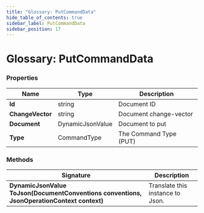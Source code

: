 ---
title: "Glossary: PutCommandData"
hide_table_of_contents: true
sidebar_label: PutCommandData
sidebar_position: 17
---




# Glossary: PutCommandData
<LanguageSwitcher supportedLanguages={supportedLanguages} />
<LanguageContent language="csharp">


### Properties

| Name | Type | Description |
| ------------- | ------------- | ----- |
| **Id** | string | Document ID |
| **ChangeVector** | string | Document change-vector |
| **Document** | DynamicJsonValue | Document to put |
| **Type** | CommandType | The Command Type (PUT) |

### Methods

| Signature | Description |
| ---------- | ----------- |
| **DynamicJsonValue ToJson(DocumentConventions conventions, JsonOperationContext context)** | Translate this instance to Json. |

</LanguageContent>

<!---

-->